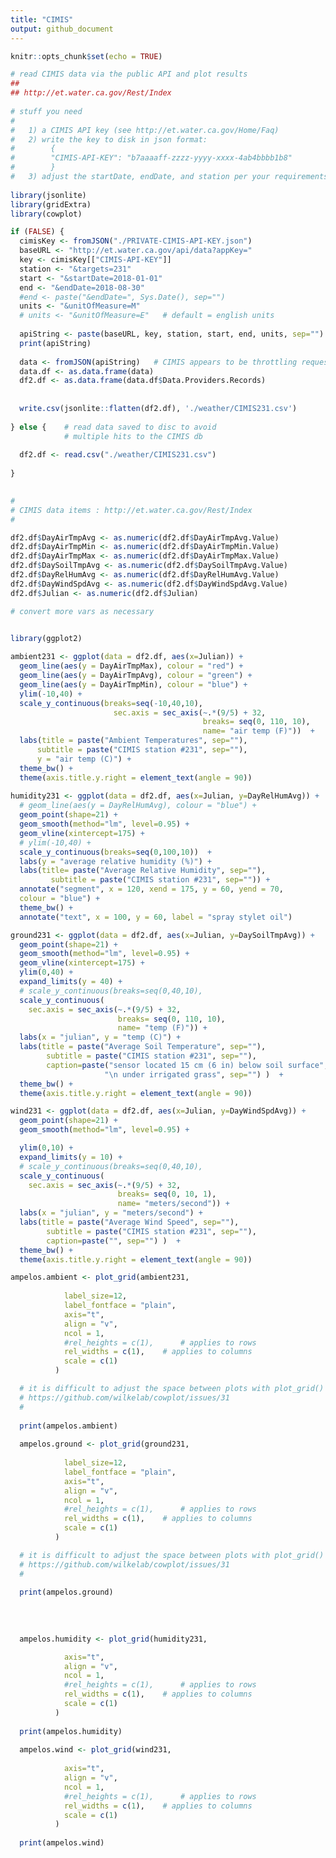 ```yaml
---
title: "CIMIS"
output: github_document
---
```

```r
knitr::opts_chunk$set(echo = TRUE)
```


```r
# read CIMIS data via the public API and plot results
## 
## http://et.water.ca.gov/Rest/Index
  
# stuff you need
#
#   1) a CIMIS API key (see http://et.water.ca.gov/Home/Faq)
#   2) write the key to disk in json format:
#        {
#        "CIMIS-API-KEY": "b7aaaaff-zzzz-yyyy-xxxx-4ab4bbbb1b8"
#        }
#   3) adjust the startDate, endDate, and station per your requirements
  
library(jsonlite)
library(gridExtra)
library(cowplot)

if (FALSE) {
  cimisKey <- fromJSON("./PRIVATE-CIMIS-API-KEY.json")
  baseURL <- "http://et.water.ca.gov/api/data?appKey="
  key <- cimisKey[["CIMIS-API-KEY"]] 
  station <- "&targets=231"
  start <- "&startDate=2018-01-01"
  end <- "&endDate=2018-08-30"
  #end <- paste("&endDate=", Sys.Date(), sep="")
  units <- "&unitOfMeasure=M"
  # units <- "&unitOfMeasure=E"   # default = english units
  
  apiString <- paste(baseURL, key, station, start, end, units, sep="")
  print(apiString)
  
  data <- fromJSON(apiString)   # CIMIS appears to be throttling requests.....
  data.df <- as.data.frame(data)
  df2.df <- as.data.frame(data.df$Data.Providers.Records)
  
  
  write.csv(jsonlite::flatten(df2.df), './weather/CIMIS231.csv')
  
} else {    # read data saved to disc to avoid
            # multiple hits to the CIMIS db
  
  df2.df <- read.csv("./weather/CIMIS231.csv")
  
}
  

#
# CIMIS data items : http://et.water.ca.gov/Rest/Index
# 

df2.df$DayAirTmpAvg <- as.numeric(df2.df$DayAirTmpAvg.Value)
df2.df$DayAirTmpMin <- as.numeric(df2.df$DayAirTmpMin.Value)
df2.df$DayAirTmpMax <- as.numeric(df2.df$DayAirTmpMax.Value)
df2.df$DaySoilTmpAvg <- as.numeric(df2.df$DaySoilTmpAvg.Value)
df2.df$DayRelHumAvg <- as.numeric(df2.df$DayRelHumAvg.Value)
df2.df$DayWindSpdAvg <- as.numeric(df2.df$DayWindSpdAvg.Value)
df2.df$Julian <- as.numeric(df2.df$Julian)

# convert more vars as necessary
  
```

```r
library(ggplot2)

ambient231 <- ggplot(data = df2.df, aes(x=Julian)) + 
  geom_line(aes(y = DayAirTmpMax), colour = "red") +
  geom_line(aes(y = DayAirTmpAvg), colour = "green") +
  geom_line(aes(y = DayAirTmpMin), colour = "blue") +
  ylim(-10,40) +
  scale_y_continuous(breaks=seq(-10,40,10), 
                       sec.axis = sec_axis(~.*(9/5) + 32,
                                           breaks= seq(0, 110, 10),
                                           name= "air temp (F)"))  +
  labs(title = paste("Ambient Temperatures", sep=""), 
      subtitle = paste("CIMIS station #231", sep=""),
      y = "air temp (C)") +
  theme_bw() +
  theme(axis.title.y.right = element_text(angle = 90))
  
humidity231 <- ggplot(data = df2.df, aes(x=Julian, y=DayRelHumAvg)) + 
  # geom_line(aes(y = DayRelHumAvg), colour = "blue") +
  geom_point(shape=21) + 
  geom_smooth(method="lm", level=0.95) +  
  geom_vline(xintercept=175) +
  # ylim(-10,40) +
  scale_y_continuous(breaks=seq(0,100,10))  +
  labs(y = "average relative humidity (%)") +
  labs(title= paste("Average Relative Humidity", sep=""), 
         subtitle = paste("CIMIS station #231", sep="")) +
  annotate("segment", x = 120, xend = 175, y = 60, yend = 70,
  colour = "blue") +
  theme_bw() +
  annotate("text", x = 100, y = 60, label = "spray stylet oil")

ground231 <- ggplot(data = df2.df, aes(x=Julian, y=DaySoilTmpAvg)) + 
  geom_point(shape=21) + 
  geom_smooth(method="lm", level=0.95) +  
  geom_vline(xintercept=175) +
  ylim(0,40) +
  expand_limits(y = 40) +
  # scale_y_continuous(breaks=seq(0,40,10),
  scale_y_continuous(
    sec.axis = sec_axis(~.*(9/5) + 32,
                        breaks= seq(0, 110, 10),
                        name= "temp (F)")) +
  labs(x = "julian", y = "temp (C)") +
  labs(title = paste("Average Soil Temperature", sep=""), 
        subtitle = paste("CIMIS station #231", sep=""),
        caption=paste("sensor located 15 cm (6 in) below soil surface", 
                     "\n under irrigated grass", sep="") )  +
  theme_bw() +
  theme(axis.title.y.right = element_text(angle = 90)) 

wind231 <- ggplot(data = df2.df, aes(x=Julian, y=DayWindSpdAvg)) + 
  geom_point(shape=21) + 
  geom_smooth(method="lm", level=0.95) +  

  ylim(0,10) +
  expand_limits(y = 10) +
  # scale_y_continuous(breaks=seq(0,40,10),
  scale_y_continuous(
    sec.axis = sec_axis(~.*(9/5) + 32,
                        breaks= seq(0, 10, 1),
                        name= "meters/second")) +
  labs(x = "julian", y = "meters/second") +
  labs(title = paste("Average Wind Speed", sep=""), 
        subtitle = paste("CIMIS station #231", sep=""),
        caption=paste("", sep="") )  +
  theme_bw() +
  theme(axis.title.y.right = element_text(angle = 90)) 

```


```r


ampelos.ambient <- plot_grid(ambient231,
                             
            label_size=12, 
            label_fontface = "plain",
            axis="t",
            align = "v",
            ncol = 1,
            #rel_heights = c(1),      # applies to rows
            rel_widths = c(1),    # applies to columns
            scale = c(1)
          )

  # it is difficult to adjust the space between plots with plot_grid()
  # https://github.com/wilkelab/cowplot/issues/31
  # 
  
  print(ampelos.ambient)
  
  ampelos.ground <- plot_grid(ground231,
                             
            label_size=12, 
            label_fontface = "plain",
            axis="t",
            align = "v",
            ncol = 1,
            #rel_heights = c(1),      # applies to rows
            rel_widths = c(1),    # applies to columns
            scale = c(1)
          )

  # it is difficult to adjust the space between plots with plot_grid()
  # https://github.com/wilkelab/cowplot/issues/31
  # 
  
  print(ampelos.ground)
  
  
  
  
  ampelos.humidity <- plot_grid(humidity231,

            axis="t",
            align = "v",
            ncol = 1,
            #rel_heights = c(1),      # applies to rows
            rel_widths = c(1),    # applies to columns
            scale = c(1)
          )
  
  print(ampelos.humidity)
  
  ampelos.wind <- plot_grid(wind231,
          
            axis="t",
            align = "v",
            ncol = 1,
            #rel_heights = c(1),      # applies to rows
            rel_widths = c(1),    # applies to columns
            scale = c(1)
          )
  
  print(ampelos.wind)

```

